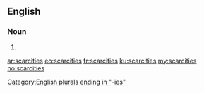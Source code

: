 ==English==

===Noun===
{{head|en}}

# {{plural of|scarcity}}

[[Category:English plurals ending in "-ies"]]

[[ar:scarcities]]
[[eo:scarcities]]
[[fr:scarcities]]
[[ku:scarcities]]
[[my:scarcities]]
[[no:scarcities]]